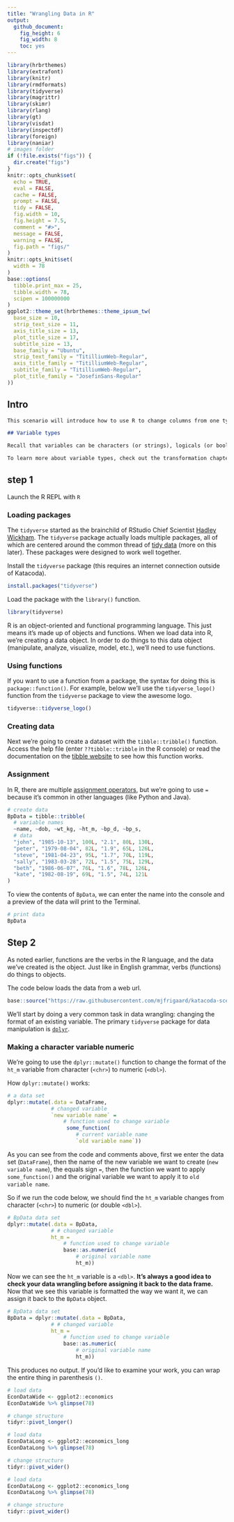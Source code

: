 ```yaml
---
title: "Wrangling Data in R"
output: 
  github_document: 
    fig_height: 6
    fig_width: 8
    toc: yes
---
```


```r
library(hrbrthemes)
library(extrafont)
library(knitr)
library(rmdformats)
library(tidyverse)
library(magrittr)
library(skimr)
library(rlang)
library(gt)
library(visdat)
library(inspectdf)
library(foreign)
library(naniar)
# images folder
if (!file.exists("figs")) {
  dir.create("figs")
}
knitr::opts_chunk$set(
  echo = TRUE,
  eval = FALSE,
  cache = FALSE,
  prompt = FALSE,
  tidy = FALSE,
  fig.width = 10,
  fig.height = 7.5,
  comment = "#>",
  message = FALSE,
  warning = FALSE,
  fig.path = "figs/"
)
knitr::opts_knit$set(
  width = 78
)
base::options(
  tibble.print_max = 25,
  tibble.width = 78,
  scipen = 100000000
)
ggplot2::theme_set(hrbrthemes::theme_ipsum_tw(
  base_size = 10,
  strip_text_size = 11,
  axis_title_size = 13,
  plot_title_size = 17,
  subtitle_size = 13,
  base_family = "Ubuntu",
  strip_text_family = "TitilliumWeb-Regular",
  axis_title_family = "TitilliumWeb-Regular",
  subtitle_family = "TitilliumWeb-Regular",
  plot_title_family = "JosefinSans-Regular"
))
```

## Intro

```markdown
This scenario will introduce how to use R to change columns from one type (or class) to another. In the wild, we rarely collect data in a format that they can be immediately analyzed or visualized in, so data wrangling is a common task.

## Variable types

Recall that variables can be characters (or strings), logicals (or boolean), and numbers (integer and double). In this first exercise, we'll be converting variables from one form to another using [`dplyr`](https://dplyr.tidyverse.org/), a package from the [`tidyverse`](https://www.tidyverse.org/).

To learn more about variable types, check out the transformation chapter in [R for Data Science](https://r4ds.had.co.nz/transform.html).
```


## step 1

<!--  The `step1` file starts the scenario off an intro to R packages (the `library()` function), and how to create a data set in R to play with. This is important because having an ability to create data in R allows us to create a [minimal reproducible example](https://stackoverflow.com/help/minimal-reproducible-example), which gives us access to [The R questions on StackOverflow.](https://stackoverflow.com/questions/tagged/r).

The markdown for the `step1.md` file is below. -->

Launch the R REPL with `R`

### Loading packages 

The  `tidyverse` started as the brainchild of RStudio Chief Scientist [Hadley Wickham](http://hadley.nz/). The `tidyverse` package actually loads multiple packages, all of which are centered around the common thread of [tidy data](https://vita.had.co.nz/papers/tidy-data.pdf) (more on this later). These packages were designed to work well together.

Install the `tidyverse` package (this requires an internet connection outside of Katacoda).

```r
install.packages("tidyverse")
```

 Load the package with the `library()` function.

```r
library(tidyverse)
```

R is an object-oriented and functional programming language. This just means it's made up of objects and functions. When we load data into R, we're creating a data object. In order to do things to this data object (manipulate, analyze, visualize, model, etc.), we'll need to use functions.

### Using functions

If you want to use a function from a package, the syntax for doing this is `package::function()`. For example, below we'll use the `tidyverse_logo()` function from the `tidyverse` package to view the awesome logo. 

```r
tidyverse::tidyverse_logo()
```

### Creating data

Next we're going to create a dataset with the `tibble::tribble()` function. Access the help file (enter `??tibble::tribble` in the R console) or read the documentation on the [tibble website](https://tibble.tidyverse.org/) to see how this function works.

### Assignment 

In R, there are multiple [assignment operators](https://developer.r-project.org/equalAssign.html), but we're going to use `=` because it's common in other languages (like Python and Java).

```r
# create data
BpData = tibble::tribble(
  # variable names
  ~name, ~dob, ~wt_kg, ~ht_m, ~bp_d, ~bp_s,
  # data
  "john", "1985-10-13", 100L, "2.1", 80L, 130L,
  "peter", "1979-08-04", 82L, "1.9", 65L, 126L,
  "steve", "1981-04-23", 95L, "1.7", 70L, 119L,
  "sally", "1983-03-28", 72L, "1.5", 75L, 129L,
  "beth", "1986-06-07", 76L, "1.6", 78L, 126L,
  "kate", "1982-08-19", 69L, "1.5", 74L, 121L
)
```

To view the contents of `BpData`, we can enter the name into the console and a preview of the data will print to the Terminal.

```r
# print data
BpData
```


## Step 2

As noted earlier, functions are the verbs in the R language, and the data we've created is the object. Just like in English grammar, verbs (functions) do things to objects.

The code below loads the data from a web url.

```r
base::source("https://raw.githubusercontent.com/mjfrigaard/katacoda-scenarios/master/wrangling-data-in-r/src/BpData.R")
```

We'll start by doing a very common task in data wrangling: changing the format of an existing variable. The primary `tidyverse` package for data manipulation is [`dplyr`](https://dplyr.tidyverse.org/).

### Making a character variable numeric

We're going to use the `dplyr::mutate()` function to change the format of the `ht_m` variable from character (`<chr>`) to numeric (`<dbl>`).

How `dplyr::mutate()` works:

```r
# a data set
dplyr::mutate(.data = DataFrame, 
              # changed variable
              `new variable name` = 
                  # function used to change variable
                   some_function(
                      # current variable name
                      `old variable name`))
```

As you can see from the code and comments above, first we enter the data set (`DataFrame`), then the name of the new variable we want to create (`new variable name`), the equals sign `=`, then the function we want to apply `some_function()` and the original variable we want to apply it to `old variable name`.

So if we run the code below, we should find the `ht_m` variable changes from character (`<chr>`) to numeric (or double `<dbl>`).

```r
# BpData data set
dplyr::mutate(.data = BpData, 
              # # changed variable
              ht_m = 
                  # function used to change variable
                  base::as.numeric(
                      # original variable name
                      ht_m))
```

Now we can see the `ht_m` variable is a `<dbl>`. **It's always a good idea to check your data wrangling before assigning it back to the data frame.** Now that we see this variable is formatted the way we want it, we can assign it back to the `BpData` object.

```r
# BpData data set
BpData = dplyr::mutate(.data = BpData, 
              # # changed variable
              ht_m = 
                  # function used to change variable
                  base::as.numeric(
                      # original variable name
                      ht_m))
```

This produces no output. If you'd like to examine your work, you can wrap the entire thing in parenthesis `()`. 






```r
# load data
EconDataWide <- ggplot2::economics
EconDataWide %>% glimpse(78)

# change structure
tidyr::pivot_longer()
```

```r
# load data
EconDataLong <- ggplot2::economics_long
EconDataLong %>% glimpse(78)

# change structure
tidyr::pivot_wider()
```

```r
# load data
EconDataLong <- ggplot2::economics_long
EconDataLong %>% glimpse(78)

# change structure
tidyr::pivot_wider()
```
